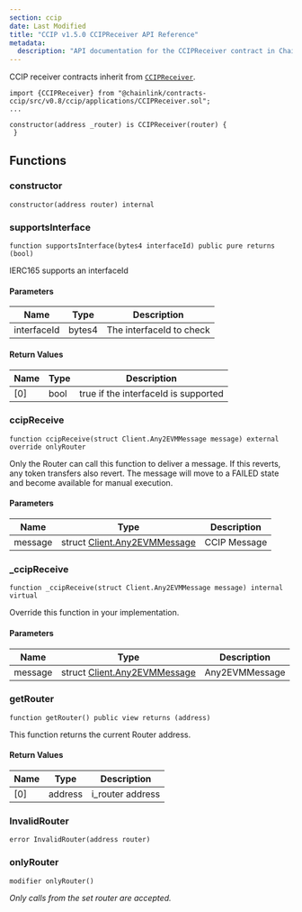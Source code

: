 ```yaml
---
section: ccip
date: Last Modified
title: "CCIP v1.5.0 CCIPReceiver API Reference"
metadata:
  description: "API documentation for the CCIPReceiver contract in Chainlink CCIP v1.5.0, the base contract for applications receiving cross-chain messages."
---
```



<CcipCommon callout="importCCIPPackage150" />

CCIP receiver contracts inherit from [`CCIPReceiver`](https://github.com/smartcontractkit/ccip/tree/release/contracts-ccip-1.5.0/contracts/src/v0.8/ccip/applications/CCIPReceiver.sol).

```solidity
import {CCIPReceiver} from "@chainlink/contracts-ccip/src/v0.8/ccip/applications/CCIPReceiver.sol";
...

constructor(address _router) is CCIPReceiver(router) {
 }
```

## Functions

### constructor

```solidity
constructor(address router) internal
```

### supportsInterface

```solidity
function supportsInterface(bytes4 interfaceId) public pure returns (bool)
```

IERC165 supports an interfaceId

#### Parameters

| Name        | Type   | Description              |
| ----------- | ------ | ------------------------ |
| interfaceId | bytes4 | The interfaceId to check |

#### Return Values

| Name | Type | Description                          |
| ---- | ---- | ------------------------------------ |
| [0]  | bool | true if the interfaceId is supported |

### ccipReceive

```solidity
function ccipReceive(struct Client.Any2EVMMessage message) external  override onlyRouter
```

Only the Router can call this function to deliver a message.
If this reverts, any token transfers also revert. The message
will move to a FAILED state and become available for manual execution.

#### Parameters

| Name    | Type                                                                      | Description  |
| ------- | ------------------------------------------------------------------------- | ------------ |
| message | struct [Client.Any2EVMMessage](/ccip/api-reference/client#any2evmmessage) | CCIP Message |

### \_ccipReceive

```solidity
function _ccipReceive(struct Client.Any2EVMMessage message) internal virtual
```

Override this function in your implementation.

#### Parameters

| Name    | Type                                                                      | Description    |
| ------- | ------------------------------------------------------------------------- | -------------- |
| message | struct [Client.Any2EVMMessage](/ccip/api-reference/client#any2evmmessage) | Any2EVMMessage |

### getRouter

```solidity
function getRouter() public view returns (address)
```

This function returns the current Router address.

#### Return Values

| Name | Type    | Description      |
| ---- | ------- | ---------------- |
| [0]  | address | i_router address |

### InvalidRouter

```solidity
error InvalidRouter(address router)
```

### onlyRouter

```solidity
modifier onlyRouter()
```

_Only calls from the set router are accepted._
